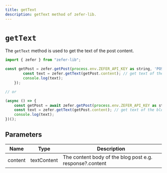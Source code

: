 ```yaml
---
title: getText
description: getText method of zefer-lib.
---
```


# `getText`

The `getText` method is used to get the text of the post content.

```javascript
import { zefer } from "zefer-lib";

const getPost = zefer.getPost(process.env.ZEFER_API_KEY as string, 'POST_ID or SLUG/TITLE_ID').then((response) => {  // get specific post
        const text = zefer.getText(getPost.content); // get text of the blog post content
        console.log(text);
    });

// or

(async () => {
    const getPost = await zefer.getPost(process.env.ZEFER_API_KEY as string, 'POST_ID or SLUG/TITLE_ID');  // get specific post
    const text = zefer.getText(getPost.content); // get text of the blog post content
    console.log(text);
})();
```

## Parameters

| Name    | Type        | Description                                              |
| ------- | ----------- | -------------------------------------------------------- |
| content | textContent | The content body of the blog post e.g. response?.content |
